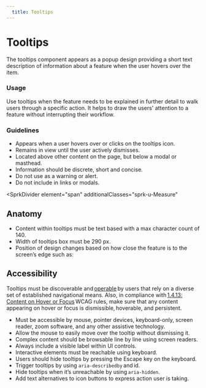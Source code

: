 ```yaml
---
  title: Tooltips
---
```


# Tooltips

The tooltips component appears as a popup design providing a short text description of information about a feature when the user hovers over the item.

<ComponentPreview
  componentName="tooltip--default-story"
  hasHTML
/>

### Usage

Use tooltips when the feature needs to be explained in further detail to walk users through a specific action. It helps to draw the users' attention to a feature without interrupting their workflow.

### Guidelines

- Appears when a user hovers over or clicks on the tooltips icon.
- Remains in view until the user actively dismisses.
- Located above other content on the page, but below a modal or masthead.
- Information should be discrete, short and concise.
- Do not use as a warning or alert.
- Do not include in links or modals.

<SprkDivider
 element="span"
 additionalClasses="sprk-u-Measure"
></SprkDivider>

## Anatomy

- Content within tooltips must be text based with a max character count of 140.
- Width of tooltips box must be 290 px.
- Position of design changes based on how close the feature is to the screen’s edge such as:

## Accessibility
Tooltips must be discoverable and [operable](https://www.w3.org/TR/WCAG20/#operable) by users that rely on a diverse set of established navigational means. Also, in compliance with [1.4.13: Content on Hover or Focus](https://www.w3.org/WAI/WCAG21/Understanding/content-on-hover-or-focus.html) WCAG rules, make sure that any content appearing on hover or focus is dismissible, hoverable, and persistent.

- Must be accessible by mouse, pointer devices, keyboard-only, screen reader, zoom software, and any other assistive technology.
- Allow the mouse to easily move over the tooltip without dismissing it.
- Complex content should be browsable line by line using screen readers.
- Always include a visible label within UI controls.
- Interactive elements must be reachable using keyboard.
- Users should hide tooltips by pressing the Escape key on the keyboard.
- Trigger tooltips by using `aria-describedby` and id.
- Hide tooltips when it’s unreachable by using `aria-hidden`.
- Add text alternatives to icon buttons to express action user is taking.